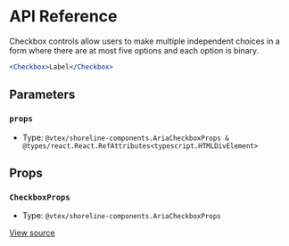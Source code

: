 # API Reference

Checkbox controls allow users to make multiple independent choices in a form where there are at most five options and each option is binary.

```jsx
<Checkbox>Label</Checkbox>
```

## Parameters

### `props`

- Type: `@vtex/shoreline-components.AriaCheckboxProps & @types/react.React.RefAttributes<typescript.HTMLDivElement>`

## Props

### `CheckboxProps`

- Type: `@vtex/shoreline-components.AriaCheckboxProps`

[View source](https://github.com/vtex/shoreline/blob/f54b26b/packages/components/src/checkbox/checkbox.tsx#L15)
